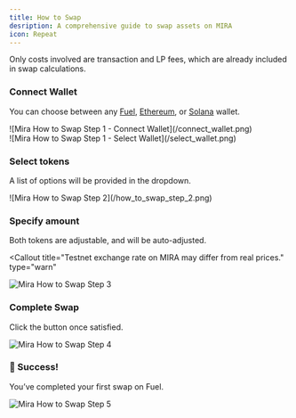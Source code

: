 ```yaml
---
title: How to Swap
desription: A comprehensive guide to swap assets on MIRA
icon: Repeat
---
```



<Callout title="MIRA Protocol doesn't charge any protocol fees." type="info">
  Only costs involved are transaction and LP fees, which are already included in
  swap calculations.
</Callout>

<div className='fd-steps [&_h3]:fd-step'>

### Connect Wallet

You can choose between any [Fuel](https://fuel.network), [Ethereum](https://ethereum.org/en/), or [Solana](https://solana.com) wallet.

<div className="rounded-sm">
  ![Mira How to Swap Step 1 - Connect Wallet](/connect_wallet.png)
</div>

<div className="rounded-sm">
  ![Mira How to Swap Step 1 - Select Wallet](/select_wallet.png)
</div>

### Select tokens

A list of options will be provided in the dropdown.

<div className="rounded-sm">
  ![Mira How to Swap Step 2](/how_to_swap_step_2.png)
</div>

### Specify amount

Both tokens are adjustable, and will be auto-adjusted.

<Callout
  title="Testnet exchange rate on MIRA may differ from real prices."
  type="warn"
></Callout>

![Mira How to Swap Step 3](/how_to_swap_step_3.png)

### Complete Swap

Click the button once satisfied.

![Mira How to Swap Step 4](/how_to_swap_step_4.png)

### 🥳 Success!

You’ve completed your first swap on Fuel.

![Mira How to Swap Step 5](/how_to_swap_step_5.png)

</div>
